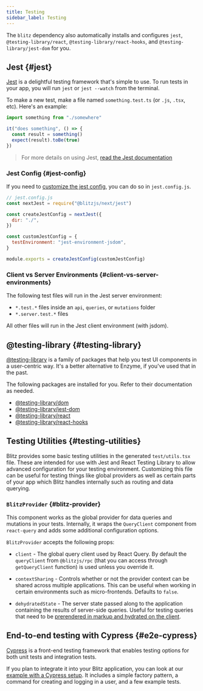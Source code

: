 ```yaml
---
title: Testing
sidebar_label: Testing
---
```


The `blitz` dependency also automatically installs and configures `jest`,
`@testing-library/react`, `@testing-library/react-hooks`, and
`@testing-library/jest-dom` for you.

## Jest {#jest}

[Jest](https://jestjs.io/) is a delightful testing framework that's simple
to use. To run tests in your app, you will run `jest` or `jest --watch`
from the terminal.

To make a new test, make a file named `something.test.ts` (or `.js`,
`.tsx`, etc). Here's an example:

```ts
import something from "./somewhere"

it("does something", () => {
  const result = something()
  expect(result).toBe(true)
})
```

> For more details on using Jest,
> [read the Jest documentation](https://jestjs.io/docs/en/using-matchers)

### Jest Config {#jest-config}

If you need to
[customize the jest config](https://jestjs.io/docs/en/configuration), you
can do so in `jest.config.js`.

```js
// jest.config.js
const nextJest = require("@blitzjs/next/jest")

const createJestConfig = nextJest({
  dir: "./",
})

const customJestConfig = {
  testEnvironment: "jest-environment-jsdom",
}

module.exports = createJestConfig(customJestConfig)
```

### Client vs Server Environments {#client-vs-server-environments}

The following test files will run in the Jest server environment:

- `*.test.*` files inside an `api`, `queries`, or `mutations` folder
- `*.server.test.*` files

All other files will run in the Jest client environment (with jsdom).

## @testing-library {#testing-library}

[@testing-library](https://testing-library.com/docs/) is a family of
packages that help you test UI components in a user-centric way. It's a
better alternative to Enzyme, if you've used that in the past.

The following packages are installed for you. Refer to their documentation
as needed.

- [@testing-library/dom](https://testing-library.com/docs/dom-testing-library/intro)
- [@testing-library/jest-dom](https://testing-library.com/docs/ecosystem-jest-dom)
- [@testing-library/react](https://testing-library.com/docs/react-testing-library/intro)
- [@testing-library/react-hooks](https://react-hooks-testing-library.com/)

## Testing Utilities {#testing-utilities}

Blitz provides some basic testing utilities in the generated
`test/utils.tsx` file. These are intended for use with Jest and React
Testing Library to allow advanced configuration for your testing
environment. Customizing this file can be useful for testing things like
global providers as well as certain parts of your app which Blitz handles
internally such as routing and data querying.

### `BlitzProvider` {#blitz-provider}

This component works as the global provider for data queries and mutations
in your tests. Internally, it wraps the `QueryClient` component from
`react-query` and adds some additional configuration options.

`BlitzProvider` accepts the following props:

- `client` - The global query client used by React Query. By default the
  `queryClient` from `@blitzjs/rpc` (that you can access through
  `getQueryClient` function) is used unless you override it.

- `contextSharing` - Controls whether or not the provider context can be
  shared across multiple applications. This can be useful when working in
  certain environments such as micro-frontends. Defaults to `false`.

- `dehydratedState` - The server state passed along to the application
  containing the results of server-side queries. Useful for testing
  queries that need to be
  [prerendered in markup and hydrated on the client](https://react-query.tanstack.com/guides/ssr#using-hydration).

## End-to-end testing with Cypress {#e2e-cypress}

[Cypress](https://www.cypress.io/) is a front-end testing framework that
enables testing options for both unit tests and integration tests.

If you plan to integrate it into your Blitz application, you can look at
our
[example with a Cypress setup](https://github.com/blitz-js/blitz/tree/canary/examples/cypress).
It includes a simple factory pattern, a command for creating and logging
in a user, and a few example tests.

<!--
## Isolated mutation/query testing {#query-testing}

If you want to test your mutations/queries in an isolated manner, you will
need to mock the ctx object:

```ts
// test/createMockContext.ts
import {
  Ctx,
  getSession,
  MiddlewareRequest as Req,
  MiddlewareResponse as Res,
} from "blitz"
import httpMocks from "node-mocks-http"
import { User } from "db"

// This import is crucial, as it modifies global state by calling sessionMiddleware
// Most importantly, this sets the isAuthorized method in global.sessionConfig
import "../blitz.config"
import { getPublicSessionData } from "../app/auth/utils/getPublicSessionData"

interface CreateMockContextOptions {
  user?: User
  reqOptions?: httpMocks.RequestOptions
  resOptions?: httpMocks.ResponseOptions
}

// Based on https://github.com/blitz-js/blitz/issues/2654#issuecomment-904426530
// Creates a mock context for use in tests and scripts. Attempts to make it the
// "real deal" by calling the same initialization logic that creates actual
// session contexts.
export default async function createMockContext<C extends Ctx>({
  user,
  reqOptions,
  resOptions,
}: CreateMockContextOptions = {}) {
  const mocks = httpMocks.createMocks<any, any>(reqOptions, resOptions)
  const mockReq: Req = mocks.req
  const mockRes: Res<C> = mocks.res

  // Ensures the response has the blitzCtx object which is required for
  // authorization checks
  await getSession(mockReq, mockRes)

  // Simulate login by saving public session data
  if (user) {
    // Need to use Object.assign instead of spread operator,
    // because $publicData is readonly (only has a getter)
    // make sure to add **your** session's public data
    Object.assign(mockRes.blitzCtx.session.$publicData, {
      id: user.id,
      role: user.role,
    })
  }

  return { req: mockReq, res: mockRes, ctx: mockRes.blitzCtx }
}
```

Later in your tests you can use it like this:

```ts
import db from "db"
import getUsers from "./getUsers"
import createMockContext from "../../../test/createMockContext"

beforeEach(async () => {
  await db.$reset()
})

describe("getUsers query", () => {
  it("rejects access for regular users", async () => {
    const user = await db.user.create({
      data: {
        email: "user@example.com",
        role: "USER",
      },
    })
    const { ctx } = await createMockContext({ user })

    await expect(async () => {
      await getUsers({}, ctx)
    }).rejects.toThrow("You are not authorized to access this")
  })
})
``` -->
